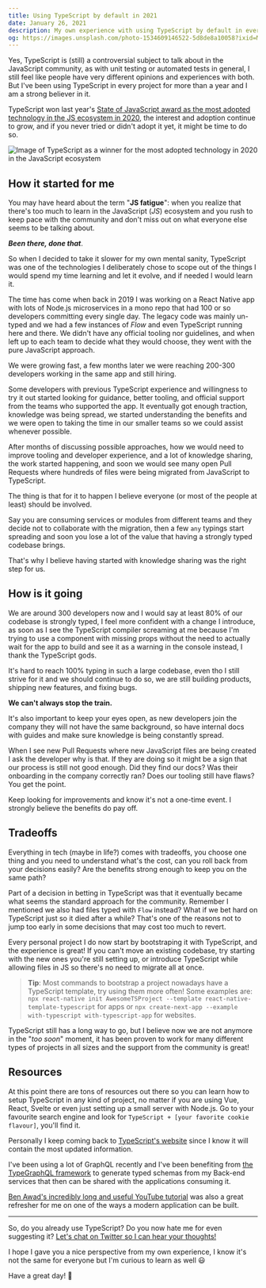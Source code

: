 ```yaml
---
title: Using TypeScript by default in 2021
date: January 26, 2021
description: My own experience with using TypeScript by default in every project and some tips for you to do the same
og: https://images.unsplash.com/photo-1534609146522-5d8de8a10058?ixid=MXwxMjA3fDB8MHxwaG90by1wYWdlfHx8fGVufDB8fHw%3D&ixlib=rb-1.2.1&auto=format&fit=crop&w=2550&q=80
---
```



Yes, TypeScript is (still) a controversial subject to talk about in the JavaScript community, as with unit testing or automated tests in general, I still feel like people have very different opinions and experiences with both. But I've been using TypeScript in every project for more than a year and I am a strong believer in it.

TypeScript won last year's [State of JavaScript award as the most adopted technology in the JS ecosystem in 2020](https://2020.stateofjs.com/en-US/awards/), the interest and adoption continue to grow, and if you never tried or didn't adopt it yet, it might be time to do so.

<Image
  src="/images/typescript-as-default-2021/state-of-js-award-ts.png"
  width={630}
  height={577}
  alt="Image of TypeScript as a winner for the most adopted technology in 2020 in the JavaScript ecosystem"
/>

<h2 id="how-it-started">How it started for me</h2>

You may have heard about the term "**JS fatigue**": when you realize that there's too much to learn in the JavaScript (_JS_) ecosystem and you rush to keep pace with the community and don't miss out on what everyone else seems to be talking about.

_**Been there, done that**_.

So when I decided to take it slower for my own mental sanity, TypeScript was one of the technologies I deliberately chose to scope out of the things I would spend my time learning and let it evolve, and if needed I would learn it. 

The time has come when back in 2019 I was working on a React Native app with lots of Node.js microservices in a mono repo that had 100 or so developers committing every single day. The legacy code was mainly un-typed and we had a few instances of _Flow_ and even TypeScript running here and there. We didn't have any official tooling nor guidelines, and when left up to each team to decide what they would choose, they went with the pure JavaScript approach.

We were growing fast, a few months later we were reaching 200-300 developers working in the same app and still hiring.

Some developers with previous TypeScript experience and willingness to try it out started looking for guidance, better tooling, and official support from the teams who supported the app. It eventually got enough traction, knowledge was being spread, we started understanding the benefits and we were open to taking the time in our smaller teams so we could assist whenever possible.

After months of discussing possible approaches, how we would need to improve tooling and developer experience, and a lot of knowledge sharing, the work started happening, and soon we would see many open Pull Requests where hundreds of files were being migrated from JavaScript to TypeScript. 

The thing is that for it to happen I believe everyone (or most of the people at least) should be involved.

Say you are consuming services or modules from different teams and they decide not to collaborate with the migration, then a few `any` typings start spreading and soon you lose a lot of the value that having a strongly typed codebase brings.

That's why I believe having started with knowledge sharing was the right step for us.

<h2 id="how-is-it-going">How is it going</h2>

We are around 300 developers now and I would say at least 80% of our codebase is strongly typed, I feel more confident with a change I introduce, as soon as I see the TypeScript compiler screaming at me because I'm trying to use a component with missing props without the need to actually wait for the app to build and see it as a warning in the console instead, I thank the TypeScript gods. 

It's hard to reach 100% typing in such a large codebase, even tho I still strive for it and we should continue to do so, we are still building products, shipping new features, and fixing bugs.

**We can't always stop the train.**

It's also important to keep your eyes open, as new developers join the company they will not have the same background, so have internal docs with guides and make sure knowledge is being constantly spread. 

When I see new Pull Requests where new JavaScript files are being created I ask the developer why is that. If they are doing so it might be a sign that our process is still not good enough. Did they find our docs? Was their onboarding in the company correctly ran? Does our tooling still have flaws? You get the point.

Keep looking for improvements and know it's not a one-time event. I strongly believe the benefits do pay off.

<h2 id="tradeoffs">Tradeoffs</h2>

Everything in tech (maybe in life?) comes with tradeoffs, you choose one thing and you need to understand what's the cost, can you roll back from your decisions easily? Are the benefits strong enough to keep you on the same path? 

Part of a decision in betting in TypeScript was that it eventually became what seems the standard approach for the community. Remember I mentioned we also had files typed with `Flow` instead? What if we bet hard on TypeScript just so it died after a while? That's one of the reasons not to jump too early in some decisions that may cost too much to revert. 

Every personal project I do now start by bootstraping it with TypeScript, and the experience is great! If you can't move an existing codebase, try starting with the new ones you're still setting up, or introduce TypeScript while allowing files in JS so there's no need to migrate all at once. 

> **Tip**: Most commands to bootstrap a project nowadays have a TypeScript template, try using them more often! Some examples are: `npx react-native init AwesomeTSProject --template react-native-template-typescript` for apps or `npx create-next-app --example with-typescript with-typescript-app` for websites. 

TypeScript still has a long way to go, but I believe now we are not anymore in the "_too soon_" moment, it has been proven to work for many different types of projects in all sizes and the support from the community is great!

<h2 id="resources">Resources</h2>

At this point there are tons of resources out there so you can learn how to setup TypeScript in any kind of project, no matter if you are using Vue, React, Svelte or even just setting up a small server with Node.js. Go to your favourite search engine and look for `TypeScript + [your favorite cookie flavour]`, you'll find it.

Personally I keep coming back to [TypeScript's website](http://typescriptlang.org) since I know it will contain the most updated information.

I've been using a lot of GraphQL recently and I've been benefiting from [the TypeGraphQL framework](https://typegraphql.com) to generate typed schemas from my Back-end services that then can be shared with the applications consuming it.

[Ben Awad's incredibly long and useful YouTube tutorial](https://www.youtube.com/watch?v=I6ypD7qv3Z8&t=1013s) was also a great refresher for me on one of the ways a modern application can be built.

<hr />

So, do you already use TypeScript? Do you now hate me for even suggesting it? [Let's chat on Twitter so I can hear your thoughts!](https://twitter.com/vcapretz)

I hope I gave you a nice perspective from my own experience, I know it's not the same for everyone but I'm curious to learn as well 😃

Have a great day! 👋
